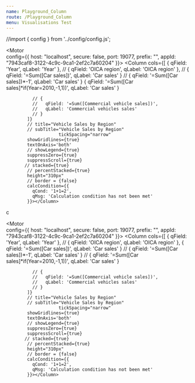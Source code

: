 ```yaml
---
name: Playground_Column
route: /Playground_Column
menu: Visualisations Test
---
```



//import { config } from '../config/config.js';

<Playground>
<Motor  
  config={{
            host: "localhost",
            secure: false,
            port: 19077,
            prefix: "",
            appId: "7943caf8-3122-4c9c-9ca1-2ef2c7a60204"
  }}>
      <Column
            cols={[
              { qField: 'Year', qLabel: 'Year' },
              { qField: 'OICA region', qLabel: 'OICA region' },
              { qField: '=Sum([Car sales])', qLabel: 'Car sales' }
              // {
              //   qField: '=Sum([Commercial vehicle sales])',
              //   qLabel: 'Commercial vehicles sales'
              // }
            ]}
           //  title="Vehicle Sales by Region"
            // subTitle="Vehicle Sales by Region"
                        tickSpacing="narrow"
            showGridlines={true}
            textOnAxis='both'
            // showLegend={true}
            suppressZero={true}
            suppressScroll={true}
            stacked={true}
            // percentStacked={true}
            height="310px"
            // border = {false}
            calcCondition={{
              qCond: '1+1=2',
              qMsg: 'Calculation condition has not been met'
            }}></Column>
     
  </Motor>

<Motor  
  config={{
            host: "localhost",
            secure: false,
            port: 19077,
            prefix: "",
            appId: "7943caf8-3122-4c9c-9ca1-2ef2c7a60204"
  }}>
      <Column
            cols={[
              { qField: 'Year', qLabel: 'Year' },
            //  { qField: 'OICA region', qLabel: 'OICA region' },
            // { qField: '=Sum([Car sales])', qLabel: 'Car sales' }
            //  { qField: '=Sum([Car sales])*-1', qLabel: 'Car sales' }
              { qField: '=Sum([Car sales]*if(Year=2010,-1,1))', qLabel: 'Car sales' }
            
              // {
              //   qField: '=Sum([Commercial vehicle sales])',
              //   qLabel: 'Commercial vehicles sales'
              // }
            ]}
            // title="Vehicle Sales by Region"
            // subTitle="Vehicle Sales by Region"
                        tickSpacing="narrow"
            showGridlines={true}
            textOnAxis='both'
            // showLegend={true}
            suppressZero={true}
            suppressScroll={true}
           // stacked={true}
            // percentStacked={true}
            height="310px"
            // border = {false}
            calcCondition={{
              qCond: '1+1=2',
              qMsg: 'Calculation condition has not been met'
            }}></Column>
     
  </Motor>
c


<br />


<Motor  
  config={{
            host: "localhost",
            secure: false,
            port: 19077,
            prefix: "",
            appId: "7943caf8-3122-4c9c-9ca1-2ef2c7a60204"
  }}>
      <Column
            cols={[
              { qField: 'Year', qLabel: 'Year' },
            //  { qField: 'OICA region', qLabel: 'OICA region' },
             { qField: '=Sum([Car sales])', qLabel: 'Car sales' }
            //  { qField: '=Sum([Car sales])*-1', qLabel: 'Car sales' }
             // { qField: '=Sum([Car sales]*if(Year=2010,-1,1))', qLabel: 'Car sales' }
            
              // {
              //   qField: '=Sum([Commercial vehicle sales])',
              //   qLabel: 'Commercial vehicles sales'
              // }
            ]}
            // title="Vehicle Sales by Region"
            // subTitle="Vehicle Sales by Region"
                        tickSpacing="narrow"
            showGridlines={true}
            textOnAxis='both'
            // showLegend={true}
            suppressZero={true}
            suppressScroll={true}
           // stacked={true}
            // percentStacked={true}
            height="310px"
            // border = {false}
            calcCondition={{
              qCond: '1+1=2',
              qMsg: 'Calculation condition has not been met'
            }}></Column>
     
  </Motor>
</Playground>

<br />
